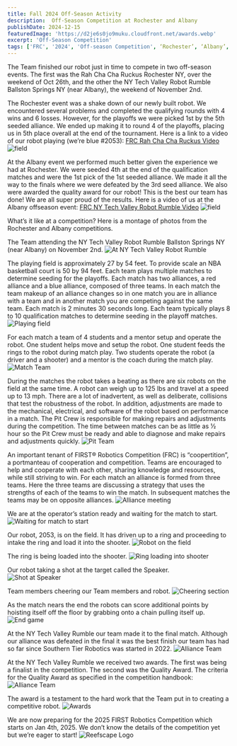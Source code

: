 ```yaml
---
title: Fall 2024 Off-Season Activity
description:  Off-Season Competition at Rochester and Albany
publishDate: 2024-12-15
featuredImage: 'https://d2je6s0jo9muku.cloudfront.net/awards.webp'
excerpt: 'Off-Season Competition'
tags: ['FRC', '2024', 'Off-season Competition', ‘Rochester’, ‘Albany’, 'FIRST®', ]
---
```


The Team finished our robot just in time to compete in two off-season events. The first was the Rah Cha Cha Ruckus Rochester NY, over the weekend of Oct 26th, and the other the NY Tech Valley Robot Rumble Ballston Springs NY (near Albany), the weekend of November 2nd. 

The Rochester event was a shake down of our newly built robot.  We encountered several problems and completed the qualifying rounds with 4 wins and 6 losses.  However, for the playoffs we were picked 1st by the 5th seeded alliance. We ended up making it to round 4 of the playoffs, placing us in 5th place overall at the end of the tournament. Here is a link to a video of our robot playing (we’re blue #2053): 
<a href="https://www.youtube.com/watch?v=Eq4JNl4NrF4">FRC Rah Cha Cha Ruckus Video</a>
![field](https://d2je6s0jo9muku.cloudfront.net/Rochestervideo.webp)

At the Albany event we performed much better given the experience we had at Rochester.  We were seeded 4th at the end of the qualification matches and were the 1st pick of the 1st seeded alliance. We made it all the way to the finals where we were defeated by the 3rd seed alliance. We also were awarded the quality award for our robot! This is the best our team has done! We are all super proud of the results. Here is a video of us at the Albany offseason event: 
 <a href="https://www.youtube.com/watch?v=R5xfaUxMGW4">FRC NY Tech Valley Robot Rumble Video</a>
![field](https://d2je6s0jo9muku.cloudfront.net/Albanyvideo.webp)

What’s it like at a competition?  Here is a montage of photos from the Rochester and Albany competitions.

The Team attending the NY Tech Valley Robot Rumble Ballston Springs NY (near Albany) on November 2nd.
![At NY Tech Valley Robot Rumble](https://d2je6s0jo9muku.cloudfront.net/Team2053.webp)

The playing field is approximately 27 by 54 feet.  To provide scale an NBA basketball court is 50 by 94 feet.  Each team plays multiple matches to determine seeding for the playoffs.  Each match has two alliances, a red alliance and a blue alliance, composed of three teams.  In each match the team makeup of an alliance changes so in one match you are in alliance with a team and in another match you are competing against the same team.  Each match is 2 minutes 30 seconds long.  Each team typically plays 8 to 10 qualification matches to determine seeding in the playoff matches.
![Playing field](https://d2je6s0jo9muku.cloudfront.net/PlayingField.webp)

For each match a team of 4 students and a mentor setup and operate the robot.  One student helps move and setup the robot. One student feeds the rings to the robot during match play.  Two students operate the robot (a driver and a shooter) and a mentor is the coach during the match play.  
![Match Team](https://d2je6s0jo9muku.cloudfront.net/20241026_084406.webp)

During the matches the robot takes a beating as there are six robots on the field at the same time.  A robot can weigh up to 125 lbs and travel at a speed up to 13 mph.  There are a lot of inadvertent, as well as deliberate, collisions that test the robustness of the robot.  In addition, adjustments are made to the mechanical, electrical, and software of the robot based on performance in a match.  The Pit Crew is responsible for making repairs and adjustments during the competition.  The time between matches can be as little as ½ hour so the Pit Crew must be ready and able to diagnose and make repairs and adjustments quickly.
![Pit Team](https://d2je6s0jo9muku.cloudfront.net/PitTeam.webp)

An important tenant of FIRST® Robotics Competition (FRC) is “coopertition”, a portmanteau of cooperation and competition.  Teams are encouraged to help and cooperate with each other, sharing knowledge and resources, while still striving to win.  For each match an alliance is formed from three teams.  Here the three teams are discussing a strategy that uses the strengths of each of the teams to win the match.  In subsequent matches the teams may be on opposite alliances.
![Alliance meeting](https://d2je6s0jo9muku.cloudfront.net/20241026_095746.webp)

We are at the operator’s station ready and waiting for the match to start.
![Waiting for match to start](https://d2je6s0jo9muku.cloudfront.net/IMG_2449.webp)

Our robot, 2053, is on the field.  It has driven up to a ring and proceeding to intake the ring and load it into the shooter.
![Robot on the field](https://d2je6s0jo9muku.cloudfront.net/IMG_2497.webp)

The ring is being loaded into the shooter.
![Ring loading into shooter](https://d2je6s0jo9muku.cloudfront.net/IMG_2525.webp)

Our robot taking a shot at the target called the Speaker.  
![Shot at Speaker](https://d2je6s0jo9muku.cloudfront.net/IMG_2420.webp)

Team members cheering our Team members and robot.
![Cheering section](https://d2je6s0jo9muku.cloudfront.net/20241026_124958.webp)

As the match nears the end the robots can score additional points by hoisting itself off the floor by grabbing onto a chain pulling itself up.
![End game](https://d2je6s0jo9muku.cloudfront.net/IMG_2690.webp)

At the NY Tech Valley Rumble our team made it to the final match.  Although our alliance was defeated in the final it was the best finish our team has had so far since Southern Tier Robotics was started in 2022.
![Alliance Team](https://d2je6s0jo9muku.cloudfront.net/AllianceTeam.webp)

At the NY Tech Valley Rumble we received two awards.  The first was being a finalist in the competition.  The second was the Quality Award.  The criteria for the Quality Award as specified in the competition handbook:
![Alliance Team](https://d2je6s0jo9muku.cloudfront.net/Quality_Award.webp)

The award is a testament to the hard work that the Team put in to creating a competitive robot.
![Awards](https://d2je6s0jo9muku.cloudfront.net/awards.webp)

We are now preparing for the 2025 FIRST Robotics Competition which starts on Jan 4th, 2025.  We don’t know the details of the competition yet but we’re eager to start!
![Reefscape Logo](https://d2je6s0jo9muku.cloudfront.net/reefscape1.webp)